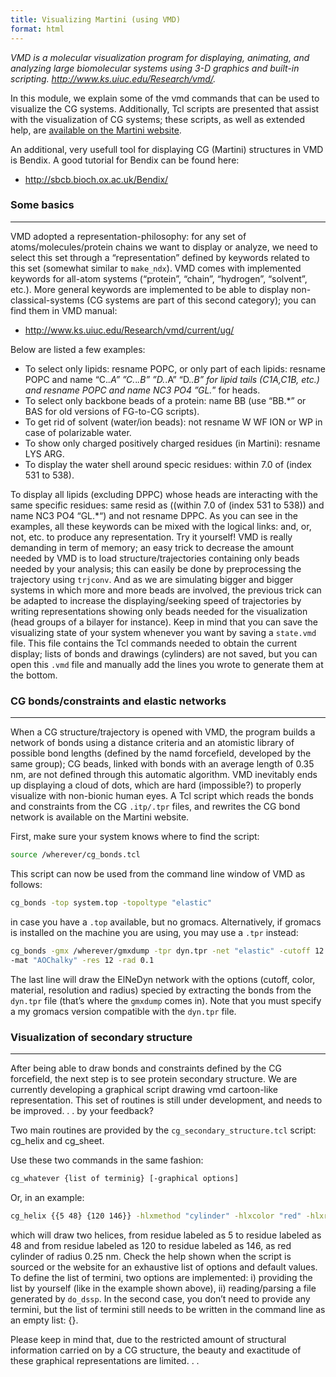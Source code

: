 ```yaml
---
title: Visualizing Martini (using VMD)
format: html
---
```


*VMD is a molecular visualization program for displaying, animating, and analyzing large biomolecular systems using 3-D graphics and built-in scripting. [http://www.ks.uiuc.edu/Research/vmd/](http://www.ks.uiuc.edu/Research/vmd/).*

In this module, we explain some of the vmd commands that can be used to visualize the CG systems. Additionally, Tcl scripts are presented that assist with the visualization of CG systems; these scripts, as well as extended help, are [available on the Martini website](../../downloads/tools/visualization.qmd).

An additional, very usefull tool for displaying CG (Martini) structures in VMD is Bendix. A good tutorial for Bendix can be found here:

- [http://sbcb.bioch.ox.ac.uk/Bendix/](http://sbcb.bioch.ox.ac.uk/Bendix/)

### Some basics
<hr>

VMD adopted a representation-philosophy: for any set of atoms/molecules/protein chains we want to display or analyze, we need to select this set through a "representation" defined by keywords related to this set (somewhat similar to `make_ndx`). VMD comes with implemented keywords for all-atom systems ("protein", "chain", "hydrogen", "solvent", etc.). More general keywords are implemented to be able to display non-classical-systems (CG systems are part of this second category); you can find them in VMD manual:

- [http://www.ks.uiuc.edu/Research/vmd/current/ug/](http://www.ks.uiuc.edu/Research/vmd/current/ug/)

Below are listed a few examples:

- To select only lipids: resname POPC, or only part of each lipids: resname POPC and name "C.*.A" "C.*.*.B" "D.*.A" "D.*.B" for lipid tails (C1A,C1B, etc.) and resname POPC and name NC3 PO4 "GL.*" for heads.
- To select only backbone beads of a protein: name BB (use "BB.*" or BAS for old versions of FG-to-CG scripts).
- To get rid of solvent (water/ion beads): not resname W WF ION or WP in case of polarizable water.
- To show only charged positively charged residues (in Martini): resname LYS ARG.
- To display the water shell around specic residues: within 7.0 of (index 531 to 538).

To display all lipids (excluding DPPC) whose heads are interacting with the same specific residues: same resid as ((within 7.0 of (index 531 to 538)) and name NC3 PO4 "GL.*") and not resname DPPC.
As you can see in the examples, all these keywords can be mixed with the logical links: and, or, not, etc. to produce any representation. Try it yourself! VMD is really demanding in term of memory; an easy trick to decrease the amount needed by VMD is to load structure/trajectories containing only beads needed by your analysis; this can easily be done by preprocessing the trajectory using `trjconv`. And as we are simulating bigger and bigger systems in which more and more beads are involved, the previous trick can be adapted to increase the displaying/seeking speed of trajectories by writing representations showing only beads needed for the visualization (head groups of a bilayer for instance). Keep in mind that you can save the visualizing state of your system whenever you want by saving a `state.vmd` file. This file contains the Tcl commands needed to obtain the current display; lists of bonds and drawings (cylinders) are not saved, but you can open this `.vmd` file and manually add the lines you wrote to generate them at the bottom.

### CG bonds/constraints and elastic networks
<hr>

When a CG structure/trajectory is opened with VMD, the program builds a network of bonds using a distance criteria and an atomistic library of possible bond lengths (defined by the namd forcefield, developed by the same group); CG beads, linked with bonds with an average length of 0.35 nm, are not defined through this automatic algorithm. VMD inevitably ends up displaying a cloud of dots, which are hard (impossible?) to properly visualize with non-bionic human eyes. A Tcl script which reads the bonds and constraints from the CG `.itp/.tpr` files, and rewrites the CG bond network is available on the Martini website.

First, make sure your system knows where to find the script:

``` bash
source /wherever/cg_bonds.tcl
```

This script can now be used from the command line window of VMD as follows:

``` bash
cg_bonds -top system.top -topoltype "elastic"
```

in case you have a `.top` available, but no gromacs. Alternatively, if gromacs is installed on the machine you are using, you may use a `.tpr` instead:

``` bash
cg_bonds -gmx /wherever/gmxdump -tpr dyn.tpr -net "elastic" -cutoff 12.0 -color "orange"
-mat "AOChalky" -res 12 -rad 0.1
```

The last line will draw the ElNeDyn network with the options (cutoff, color, material, resolution and radius) specied by extracting the bonds from the `dyn.tpr` file (that's where the `gmxdump` comes in). Note that you must specify a my gromacs version compatible with the `dyn.tpr` file.

### Visualization of secondary structure
<hr>

After being able to draw bonds and constraints defined by the CG forcefield, the next step is to see protein secondary structure. We are currently developing a graphical script drawing vmd cartoon-like representation. This set of routines is still under development, and needs to be improved. . . by your feedback?

Two main routines are provided by the `cg_secondary_structure.tcl` script: cg_helix and cg_sheet.

Use these two commands in the same fashion:

``` bash
cg_whatever {list of terminig} [-graphical options]
```

Or, in an example:

``` bash
cg_helix {{5 48} {120 146}} -hlxmethod "cylinder" -hlxcolor "red" -hlxrad 2.5
```

which will draw two helices, from residue labeled as 5 to residue labeled as 48 and from residue labeled as 120 to residue labeled as 146, as red cylinder of radius 0.25 nm. Check the help shown when the script is sourced or the website for an exhaustive list of options and default values. To define the list of termini, two options are implemented: i) providing the list by yourself (like in the example shown above), ii) reading/parsing a file generated by `do_dssp`. In the second case, you don't need to provide any termini, but the list of termini still needs to be written in the command line as an empty list: {}.

Please keep in mind that, due to the restricted amount of structural information carried on by a CG structure, the beauty and exactitude of these graphical representations are limited. . .
